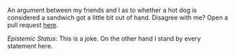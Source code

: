 
<Navbar/>

<Title> The Definition of a Sandwich </Title>

<Abstract> An argument between my friends and I as to whether a hot dog
is considered a sandwich got a little bit out of hand. Disagree with me? Open
a pull request <a href="github.com/precociouslyDigital/sandwich-definitions">here</a>. 
</Abstract>

*Epistemic Status*: This is a joke. On the other hand I stand by every statement here.

<Sandwich />
